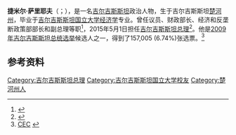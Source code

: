 {{Infobox officeholder
|name           = 捷米尔·萨里耶夫<br>{{small|Темир Сариев}}
|image          =
|office         = [[吉尔吉斯斯坦总理|吉尔吉斯斯坦总理]]
|president      = [[阿爾馬茲別克·阿坦巴耶夫|阿爾馬茲別克·阿坦巴耶夫]]
|term_start     = 2015年5月1日
|term_end       = 2016年4月13日
|predecessor    = [[卓奧瑪爾特·奧托爾巴耶夫|卓奧瑪爾特·奧托爾巴耶夫]]
|successor      = [[索隆拜·熱恩別科夫|索隆拜·熱恩別科夫]]
|office1        = 财政部长
|president1     = [[萝扎·奥通巴耶娃|萝扎·奥通巴耶娃]]
|primeminister1 = [[阿尔马兹别克·阿坦巴耶夫|阿尔马兹别克·阿坦巴耶夫]]<br>{{tsl|en|Omurbek Babanov|奥穆尔别克·巴巴诺夫}} {{small|(代理)}}<br>[[阿尔马兹别克·阿坦巴耶夫|阿尔马兹别克·阿坦巴耶夫]]<br>{{tsl|en|Omurbek Babanov|奥穆尔别克·巴巴诺夫}} {{small|(代理)}}
|term_start1    = 2010年4月8日
|term_end1      = 2012年9月5日
|predecessor1   = Tazhikan Kalimbetova
|successor1     = 奥尔加·拉夫罗娃
|birth_name     = Temir Argembaevich Sariyev
|birth_date     = {{birth year and age|1963}}
|death_date     = 
|death_place    = 
|party          = [[独立人士|独立人士]]
}}
'''捷米尔·萨里耶夫'''（{{lang-ky|Темир Сариев}}；{{bd|1963年|6月|}}），是一名[[吉尔吉斯斯坦|吉尔吉斯斯坦]]政治人物，生于吉尔吉斯斯坦[[楚河州|楚河州]]，毕业于[[吉尔吉斯斯坦国立大学|吉尔吉斯斯坦国立大学]][[经济学|经济学]]专业。曾任议员、财政部长、经济和反垄断政策部部长和副总理等职<ref>{{cite web|url= http://news.xinhuanet.com/ziliao/2015-12/14/c_128528094.htm|language= |title= 吉尔吉斯斯坦总理萨里耶夫|publisher= 新华网|date= 2015年12月14日|accessdate= |archive-date= 2015年12月23日|archive-url= https://web.archive.org/web/20151223160627/http://news.xinhuanet.com/ziliao/2015-12/14/c_128528094.htm|dead-url= no}}</ref>，2015年5月1日担任[[吉尔吉斯斯坦总理|吉尔吉斯斯坦总理]]<ref>{{Cite web |url=http://rulers.org/ruljk.html |title=Countries J-K |access-date=2015-12-16 |archive-date=2015-07-02 |archive-url=https://web.archive.org/web/20150702072346/http://rulers.org/ruljk.html |dead-url=no }}</ref>。他是[[2009年吉尔吉斯斯坦总统选举|2009年吉尔吉斯斯坦总统选举]]候选人之一，得到了157,005 (6.74%)张选票。<ref>[http://cec.shailoo.gov.kg/i-election.asp?ElectionID=93&DistrictID=1373 CEC] {{webarchive|url=https://web.archive.org/web/20110722132014/http://cec.shailoo.gov.kg/i-election.asp?ElectionID=93&DistrictID=1373 |date=2011-07-22 }}</ref>

==参考资料==
{{Reflist}}

{{DEFAULTSORT:Sariyev, Temir}}

[[Category:吉尔吉斯斯坦总理|Category:吉尔吉斯斯坦总理]]
[[Category:吉尔吉斯斯坦国立大学校友|Category:吉尔吉斯斯坦国立大学校友]]
[[Category:楚河州人|Category:楚河州人]]